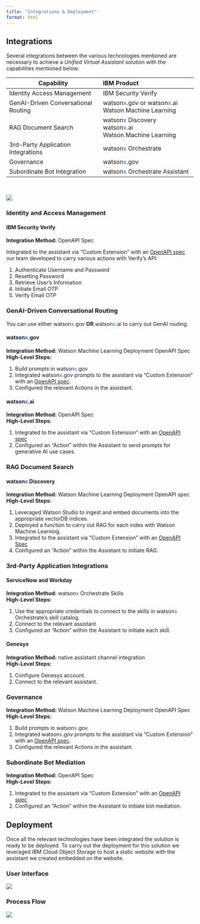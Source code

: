 ```yaml
---
title: "Integrations & Deployment"
format: html
---
```


## Integrations
Several integrations between the various technologies mentioned are necessary to achieve a *Unified Virtual Assistant* solution with the capabilities mentioned below: 

| Capability    | IBM Product |
| -------- |:-------|
| Identity Access Management  |  IBM Security Verify   |
| GenAI-Driven Conversational Routing |  watson<span style="color:#2c62f5;">x</span>.gov or watson<span style="color:#2c62f5;">x</span>.ai <br /> Watson Machine Learning   |
| RAG Document Search    | watson<span style="color:#2c62f5;">x</span> Discovery <br /> watson<span style="color:#2c62f5;">x</span>.ai<br /> Watson Machine Learning</div> |
| 3rd-Party Application Integrations    | watson<span style="color:#2c62f5;">x</span> Orchestrate |
| Governance   | watson<span style="color:#2c62f5;">x</span>.gov |
| Subordinate Bot Integration   | watson<span style="color:#2c62f5;">x</span> Orchestrate Assistant |
<br>

![](../../images/component_arch2.png)

### Identity and Access Management

#### IBM Security Verify
**Integration Method:** OpenAPI Spec <br>

Integrated to the assistant via "Custom Extension" with an [OpenAPI spec](../../assets/OpenAPI_Specs/IBM%20Verify/ibmVerify_openapi_spec.json) our team developed to carry various actions with Verify's API:
<ol>
  <li>Authenticate Username and Password</li>
  <li>Resetting Password</li>
  <li>Retrieve User's Information</li>
  <li>Initiate Email OTP</li>
  <li>Verify Email OTP</li>
</ol>

### GenAI-Driven Conversational Routing

:::{.callout-note}
You can use either watson<span style="color:#2c62f5;">x</span>.gov **OR** watson<span style="color:#2c62f5;">x</span>.ai to carry out GenAI routing.
:::
#### watson<span style="color:#2c62f5;">x</span>.gov
**Integration Method:** Watson Machine Learning Deployment OpenAPI Spec<br>
**High-Level Steps:**
<ol>
<li>Build prompts in watson<span style="color:#2c62f5;">x</span>.gov
<li>Integrated watson<span style="color:#2c62f5;">x</span>.gov prompts to the assistant via "Custom Extension" with an [OpenAPI spec](../../assets/OpenAPI_Specs/watsonx_governance/governance_openapi_spec.json).
<li> Configured the relevant Actions in the assistant.
</ol>

#### watson<span style="color:#2c62f5;">x</span>.ai
**Integration Method:** OpenAPI Spec<br>
**High-Level Steps:**
<ol>
<li>Integrated to the assistant via "Custom Extension" with an [OpenAPI spec](https://github.com/watson-developer-cloud/assistant-toolkit/blob/master/integrations/extensions/starter-kits/language-model-watsonx/watsonx-openapi.json)
<li> Configured an "Action" within the Assistant to send prompts for generative AI use cases.
</ol>

### RAG Document Search

#### watson<span style="color:#2c62f5;">x</span> Discovery
**Integration Method:** Watson Machine Learning Deployment OpenAPI spec<br>
**High-Level Steps:**
<ol>
<li>Leveraged Watson Studio to ingest and embed documents into the appropriate vectorDB indices.
<li>Deployed a function to carry out RAG for each index with Watson Machine Learning.
<li>Integrated to the assistant via "Custom Extension" with an [OpenAPI Spec](../../assets/OpenAPI_Specs/watsonx_Discovery/wxD_wml_openapi_spec.json)
<li>Configured an "Action" within the Assistant to initiate RAG.
</ol>

### 3rd-Party Application Integrations

#### ServiceNow and Workday
**Integration Method:** watson<span style="color:#2c62f5;">x</span> Orchestrate Skills <br>
**High-Level Steps:**
<ol>
<li>Use the appropriate credentials to connect to the skills in watson<span style="color:#2c62f5;">x</span> Orchestrate's skill catalog.
<li>Connect to the relevant assistant
<li>Configured an "Action" within the Assistant to initiate each skill.
</ol>

#### Genesys
**Integration Method:** native assistant channel integration <br>
**High-Level Steps:**
<ol>
<li>Configure Genesys account.
<li>Connect to the relevant assistant.
</ol>

### Governance
**Integration Method:** Watson Machine Learning Deployment OpenAPI Spec<br>
**High-Level Steps:**
<ol>
<li>Build prompts in watson<span style="color:#2c62f5;">x</span>.gov
<li>Integrated watson<span style="color:#2c62f5;">x</span>.gov prompts to the assistant via "Custom Extension" with an [OpenAPI spec](../../assets/OpenAPI_Specs/watsonx_governance/governance_openapi_spec.json).
<li> Configured the relevant Actions in the assistant.
</ol>

### Subordinate Bot Mediation
**Integration Method:** OpenAPI Spec<br>
**High-Level Steps:**
<ol>
<li>Integrated to the assistant via "Custom Extension" with an [OpenAPI spec](../../assets/OpenAPI_Specs/Subordinate%20Bot/assistantBot_openapi_spec.json)
<li> Configured an "Action" within the Assistant to initiate bot mediation.
</ol>

## Deployment
Once all the relevant technologies have been integrated the solution is ready to be deployed. To carry out the deployment for this solution we leveraged IBM Cloud Object Storage to host a static website with the assistant we created embedded on the website.

### User Interface
![](../../images/ui_output.png)


### Process Flow

![](../../images/user_workflow.png)